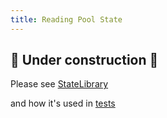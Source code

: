 ```yaml
---
title: Reading Pool State
---
```


## 🚧 Under construction 🚧 

Please see [StateLibrary](https://github.com/Uniswap/v4-core/blob/main/src/libraries/StateLibrary.sol)

and how it's used in [tests](https://github.com/Uniswap/v4-core/blob/main/test/PoolManagerInitialize.t.sol#L91)